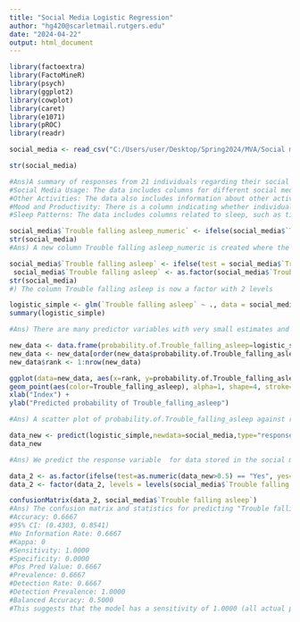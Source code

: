 ---
title: "Social Media Logistic Regression"
author: "hg420@scarletmail.rutgers.edu"
date: "2024-04-22"
output: html_document
---

```{r}


library(factoextra)
library(FactoMineR)
library(psych)
library(ggplot2)
library(cowplot)
library(caret)
library(e1071)
library(pROC)
library(readr)

social_media <- read_csv("C:/Users/user/Desktop/Spring2024/MVA/Social media/social_media_cleaned_new.csv")

str(social_media)

#Ans)A summary of responses from 21 individuals regarding their social media usage and various aspects of their week, such as mood, productivity, and sleep patterns. 
#Social Media Usage: The data includes columns for different social media platforms (e.g., Instagram, LinkedIn, Snapchat, Twitter, etc.) and the average time spent on each platform by the 21 individuals.
#Other Activities: The data also includes information about other activities, such as job interview calls received, networking done through coffee chats, and learning activities in terms of items created.
#Mood and Productivity: There is a column indicating whether individuals felt productive during the week, which could be correlated with their social media usage and other activities.
#Sleep Patterns: The data includes columns related to sleep, such as tiredness upon waking up and trouble falling asleep, both of which could be influenced by social media usage and daily activities.

social_media$`Trouble falling asleep_numeric` <- ifelse(social_media$`Trouble falling asleep` == "Yes", 1, 0)
str(social_media)
#Ans) A new column Trouble falling asleep_numeric is created where the values are 'num' data type

social_media$`Trouble falling asleep` <- ifelse(test = social_media$`Trouble falling asleep` == "Yes", yes = "Yes", no = "No")
 social_media$`Trouble falling asleep` <- as.factor(social_media$`Trouble falling asleep`)
str(social_media)
#) The column Trouble falling asleep is now a factor with 2 levels

logistic_simple <- glm(`Trouble falling asleep` ~ ., data = social_media, family = "binomial")
summary(logistic_simple)

#Ans) There are many predictor variables with very small estimates and large standard errors, which could indicate collinearity.The pr value is 1 in all columns, suggesting a weak link between the predictor and outcome variables.

new_data <- data.frame(probability.of.Trouble_falling_asleep=logistic_simple$fitted.values,Trouble_falling_asleep =social_media$`Trouble falling asleep`)
new_data <- new_data[order(new_data$probability.of.Trouble_falling_asleep, decreasing=FALSE),]
new_data$rank <- 1:nrow(new_data)

ggplot(data=new_data, aes(x=rank, y=probability.of.Trouble_falling_asleep)) +
geom_point(aes(color=Trouble_falling_asleep), alpha=1, shape=4, stroke=2) +
xlab("Index") +
ylab("Predicted probability of Trouble_falling_asleep")

#Ans) A scatter plot of probability.of.Trouble_falling_asleep against rank is where each point is colored based on the Trouble_falling_asleep variable.We can determine that the logistic regression assumptions are satisfied if there is no overlap.

data_new <- predict(logistic_simple,newdata=social_media,type="response" )
data_new

#Ans) We predict the response variable  for data stored in the social media dataset. The predicted probabilities of each level of the response variable for each observation in the social media dataset is calculated.

data_2 <- as.factor(ifelse(test=as.numeric(data_new>0.5) == "Yes", yes="Yes", no="No"))
data_2 <- factor(data_2, levels = levels(social_media$`Trouble falling asleep`))

confusionMatrix(data_2, social_media$`Trouble falling asleep`)
#Ans) The confusion matrix and statistics for predicting "Trouble falling asleep" are as follows:
#Accuracy: 0.6667
#95% CI: (0.4303, 0.8541)
#No Information Rate: 0.6667
#Kappa: 0
#Sensitivity: 1.0000
#Specificity: 0.0000
#Pos Pred Value: 0.6667
#Prevalence: 0.6667
#Detection Rate: 0.6667
#Detection Prevalence: 1.0000
#Balanced Accuracy: 0.5000
#This suggests that the model has a sensitivity of 1.0000 (all actual positive cases are correctly identified), but a specificity of 0.0000 (no actual negative cases are correctly identified), resulting in an overall accuracy of 0.6667. The Kappa statistic is 0, indicating no agreement between the model and the actual outcomes beyond that expected by chance.


```